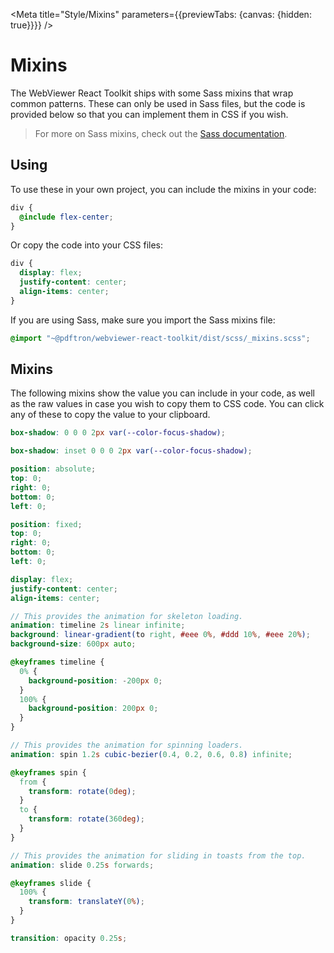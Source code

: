 
<Meta title="Style/Mixins" parameters={{previewTabs: {canvas: {hidden: true}}}} />

# Mixins

The WebViewer React Toolkit ships with some Sass mixins that wrap common
patterns. These can only be used in Sass files, but the code is provided below
so that you can implement them in CSS if you wish.

> For more on Sass mixins, check out the
> [Sass documentation](https://sass-lang.com/documentation/at-rules/mixin).

## Using

To use these in your own project, you can include the mixins in your code:

```scss
div {
  @include flex-center;
}
```

Or copy the code into your CSS files:

```css
div {
  display: flex;
  justify-content: center;
  align-items: center;
}
```

If you are using Sass, make sure you import the Sass mixins file:

```scss
@import "~@pdftron/webviewer-react-toolkit/dist/scss/_mixins.scss";
```

## Mixins

The following mixins show the value you can include in your code, as well as the
raw values in case you wish to copy them to CSS code. You can click any of these
to copy the value to your clipboard.

<!-- Below here is auto-generated. DO NOT EDIT. -->
<!-- GENERATE_ENTRY -->

<Mixins index={0} />

```scss
box-shadow: 0 0 0 2px var(--color-focus-shadow);
```

<Mixins index={1} />

```scss
box-shadow: inset 0 0 0 2px var(--color-focus-shadow);
```

<Mixins index={2} />

```scss
position: absolute;
top: 0;
right: 0;
bottom: 0;
left: 0;
```

<Mixins index={3} />

```scss
position: fixed;
top: 0;
right: 0;
bottom: 0;
left: 0;
```

<Mixins index={4} />

```scss
display: flex;
justify-content: center;
align-items: center;
```

<Mixins index={5} />

```scss
// This provides the animation for skeleton loading.
animation: timeline 2s linear infinite;
background: linear-gradient(to right, #eee 0%, #ddd 10%, #eee 20%);
background-size: 600px auto;

@keyframes timeline {
  0% {
    background-position: -200px 0;
  }
  100% {
    background-position: 200px 0;
  }
}
```

<Mixins index={6} />

```scss
// This provides the animation for spinning loaders.
animation: spin 1.2s cubic-bezier(0.4, 0.2, 0.6, 0.8) infinite;

@keyframes spin {
  from {
    transform: rotate(0deg);
  }
  to {
    transform: rotate(360deg);
  }
}
```

<Mixins index={7} />

```scss
// This provides the animation for sliding in toasts from the top.
animation: slide 0.25s forwards;

@keyframes slide {
  100% {
    transform: translateY(0%);
  }
}
```

<Mixins index={8} />

```scss
transition: opacity 0.25s;
```
